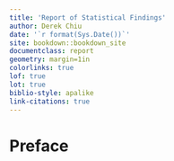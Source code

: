 ```yaml
---
title: 'Report of Statistical Findings'
author: Derek Chiu
date: '`r format(Sys.Date())`'
site: bookdown::bookdown_site
documentclass: report
geometry: margin=1in
colorlinks: true
lof: true
lot: true
biblio-style: apalike
link-citations: true
---
```


# Preface {-}
